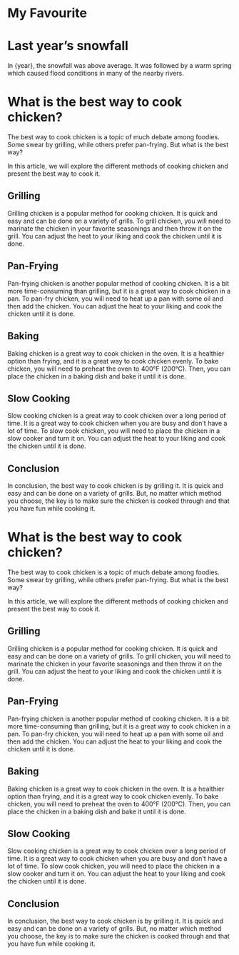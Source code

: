 # My Favourite


# Last year’s snowfall

In {year}, the snowfall was above average.
It was followed by a warm spring which caused
flood conditions in many of the nearby rivers.

# What is the best way to cook chicken?

The best way to cook chicken is a topic of much debate among foodies. Some swear by grilling, while others prefer pan-frying. But what is the best way?

In this article, we will explore the different methods of cooking chicken and present the best way to cook it.

## Grilling

Grilling chicken is a popular method for cooking chicken. It is quick and easy and can be done on a variety of grills. To grill chicken, you will need to marinate the chicken in your favorite seasonings and then throw it on the grill. You can adjust the heat to your liking and cook the chicken until it is done.

## Pan-Frying

Pan-frying chicken is another popular method of cooking chicken. It is a bit more time-consuming than grilling, but it is a great way to cook chicken in a pan. To pan-fry chicken, you will need to heat up a pan with some oil and then add the chicken. You can adjust the heat to your liking and cook the chicken until it is done.

## Baking

Baking chicken is a great way to cook chicken in the oven. It is a healthier option than frying, and it is a great way to cook chicken evenly. To bake chicken, you will need to preheat the oven to 400°F (200°C). Then, you can place the chicken in a baking dish and bake it until it is done.

## Slow Cooking

Slow cooking chicken is a great way to cook chicken over a long period of time. It is a great way to cook chicken when you are busy and don't have a lot of time. To slow cook chicken, you will need to place the chicken in a slow cooker and turn it on. You can adjust the heat to your liking and cook the chicken until it is done.

## Conclusion

In conclusion, the best way to cook chicken is by grilling it. It is quick and easy and can be done on a variety of grills. But, no matter which method you choose, the key is to make sure the chicken is cooked through and that you have fun while cooking it.

# What is the best way to cook chicken?

The best way to cook chicken is a topic of much debate among foodies. Some swear by grilling, while others prefer pan-frying. But what is the best way?

In this article, we will explore the different methods of cooking chicken and present the best way to cook it.

## Grilling

Grilling chicken is a popular method for cooking chicken. It is quick and easy and can be done on a variety of grills. To grill chicken, you will need to marinate the chicken in your favorite seasonings and then throw it on the grill. You can adjust the heat to your liking and cook the chicken until it is done.

## Pan-Frying

Pan-frying chicken is another popular method of cooking chicken. It is a bit more time-consuming than grilling, but it is a great way to cook chicken in a pan. To pan-fry chicken, you will need to heat up a pan with some oil and then add the chicken. You can adjust the heat to your liking and cook the chicken until it is done.

## Baking

Baking chicken is a great way to cook chicken in the oven. It is a healthier option than frying, and it is a great way to cook chicken evenly. To bake chicken, you will need to preheat the oven to 400°F (200°C). Then, you can place the chicken in a baking dish and bake it until it is done.

## Slow Cooking

Slow cooking chicken is a great way to cook chicken over a long period of time. It is a great way to cook chicken when you are busy and don't have a lot of time. To slow cook chicken, you will need to place the chicken in a slow cooker and turn it on. You can adjust the heat to your liking and cook the chicken until it is done.

## Conclusion

In conclusion, the best way to cook chicken is by grilling it. It is quick and easy and can be done on a variety of grills. But, no matter which method you choose, the key is to make sure the chicken is cooked through and that you have fun while cooking it.

